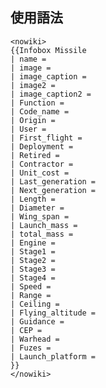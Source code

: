 <noinclude>{{Template doc page viewed directly}}</noinclude>

==使用語法==
<pre><nowiki>
{{Infobox Missile
| name = 
| image = 
| image_caption = 
| image2 = 
| image_caption2 = 
| Function = 
| Code_name = 
| Origin = 
| User = 
| First_flight = 
| Deployment = 
| Retired = 
| Contractor = 
| Unit_cost = 
| Last_generation = 
| Next_generation = 
| Length = 
| Diameter = 
| Wing_span = 
| Launch_mass = 
| total_mass = 
| Engine = 
| Stage1 = 
| Stage2 = 
| Stage3 = 
| Stage4 = 
| Speed = 
| Range = 
| Ceiling = 
| Flying_altitude = 
| Guidance = 
| CEP = 
| Warhead = 
| Fuzes = 
| Launch_platform = 
}}
</nowiki></pre>